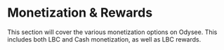 # Monetization & Rewards

This section will cover the various monetization options on Odysee. This includes both LBC and Cash monetization, as well as LBC rewards.

<CategoryCards/>

